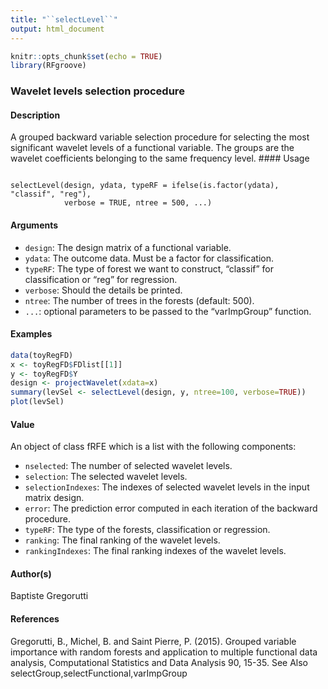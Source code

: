 ---
title: "``selectLevel``"
output: html_document
---

```{r setup, include=FALSE}
knitr::opts_chunk$set(echo = TRUE)
library(RFgroove)
```


### Wavelet levels selection procedure

#### Description
A grouped backward variable selection procedure for selecting the most significant wavelet levels
of a functional variable. The groups are the wavelet coefficients belonging to the same frequency
level.
#### Usage 
<pre><code>
selectLevel(design, ydata, typeRF = ifelse(is.factor(ydata), "classif", "reg"),
            verbose = TRUE, ntree = 500, ...)
</code></pre>

#### Arguments
* ``design``: The design matrix of a functional variable.
* ``ydata``: The outcome data. Must be a factor for classification.
* ``typeRF``: The type of forest we want to construct, "classif" for classification or "reg" for regression.
* ``verbose``: Should the details be printed.
* ``ntree``: The number of trees in the forests (default: 500).
* ``...``: optional parameters to be passed to the "varImpGroup" function.


#### Examples
```{r}
data(toyRegFD)
x <- toyRegFD$FDlist[[1]]
y <- toyRegFD$Y
design <- projectWavelet(xdata=x)
summary(levSel <- selectLevel(design, y, ntree=100, verbose=TRUE))
plot(levSel)
```

#### Value

An object of class fRFE which is a list with the following components:

* ``nselected``: The number of selected wavelet levels.
* ``selection``: The selected wavelet levels.
* ``selectionIndexes``: The indexes of selected wavelet levels in the input matrix design.
* ``error``: The prediction error computed in each iteration of the backward procedure.
* ``typeRF``: The type of the forests, classification or regression.
* ``ranking``: The final ranking of the wavelet levels.
* ``rankingIndexes``: The final ranking indexes of the wavelet levels.


#### Author(s)
Baptiste Gregorutti

#### References
Gregorutti, B., Michel, B. and Saint Pierre, P. (2015). Grouped variable importance with random
forests and application to multiple functional data analysis, Computational Statistics and Data Analysis
90, 15-35.
See Also
selectGroup,selectFunctional,varImpGroup

